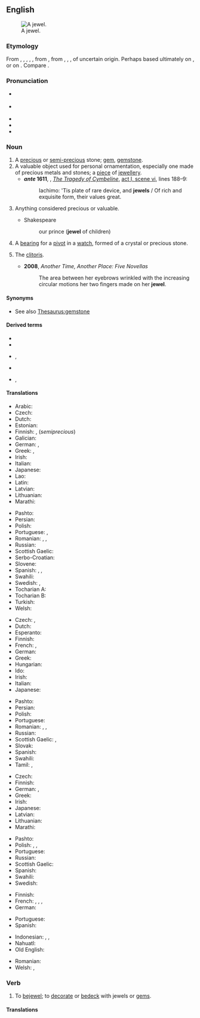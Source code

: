 {{also|Jewel}}
{{wikipedia}}
==English==
[[Image:Hope Diamond.jpg|thumb|right|A jewel.]]

===Etymology===
From {{inh|en|enm|jewel}}, {{m|enm|juwel}}, {{m|enm|jeuel}}, {{m|enm|juel}}, {{m|enm|jowel}}, from {{etyl|xno|en}} {{m|fro|juel}}, from {{etyl|fro|en}} {{m|fro|jouel}}, {{m|fro|joel}}, {{m|fro|joiel}}, of uncertain origin. Perhaps based ultimately on {{etyl|la|en}} {{m|la|en|gaudium|t=joy}}, or on {{etyl|la|en}} {{m|la|iocus||joke; jest}}. Compare {{cog|ML.|jocale}}.

===Pronunciation===
* {{a|RP}} {{IPA|/ˈdʒuːəl/|/ˈdʒʊəl/|lang=en}}
* {{a|Canada|GA}} {{IPA|/dʒul/|/ˈdʒu.əl/|lang=en}}
* {{audio|en-us-jewel.ogg|Audio (US)|lang=en}}
* {{rhymes|uːl|ʊəl|lang=en}}
* {{homophones|lang=en|joule}}

===Noun===
{{en-noun}}

# A [[precious]] or [[semi-]][[precious]] stone; [[gem]], [[gemstone]].
# A valuable object used for personal ornamentation, especially one made of precious metals and stones; a [[piece]] of [[jewellery]].
#* '''''ante'' 1611''', {{w|William Shakespeare}}, ''[[w:Cymbeline|The Tragedy of Cymbeline]]'', [[s:The Tragedy of Cymbeline#SCENE VI. The same. Another room in the palace.|act I, scene vi]], lines 188–9:
#*: Iachimo: 'Tis plate of rare device, and '''jewels''' / Of rich and exquisite form, their values great.
# {{lb|en|figuratively}} Anything considered precious or valuable.
#: {{ux|en|Galveston was the '''jewel''' of Texas prior to the hurricane.}}
#* Shakespeare
#*: our prince ('''jewel''' of children)
# A [[bearing]] for a [[pivot]] in a [[watch]], formed of a crystal or precious stone.
# {{lb|en|slang}} The [[clitoris]].
#* '''2008''', ''Another Time, Another Place: Five Novellas''
#*: The area between her eyebrows wrinkled with the increasing circular motions her two fingers made on her '''jewel'''.

====Synonyms====
* See also [[Thesaurus:gemstone]]

====Derived terms====
{{der-top}}
* {{l|en|bejewel}}
* {{l|en|jewel in the crown}}
* {{l|en|jeweler}}, {{l|en|jeweller}}
{{der-mid}}
* {{l|en|jewelled}}
* {{l|en|jewellery}}, {{l|en|jewelry}}
{{der-bottom}}

====Translations====
{{trans-top|gemstone}}
* Arabic: {{t+|ar|جوهر|tr=jawhar}}
* Czech: {{t+|cs|drahokam}}
* Dutch: {{t+|nl|juweel|n}}
* Estonian: {{t|et|kalliskivi}}
* Finnish: {{t+|fi|jalokivi}}, {{t+|fi|korukivi}} (''semiprecious'')
* Galician: {{t+|gl|xoia|f}}
* German: {{t+|de|Edelstein|m}}, {{t+|de|Juwel|n|m}}
* Greek: {{t+|el|πετράδι|n}}, {{t+|el|πολύτιμος λίθος|m}}
* Irish: {{t|ga|seoid|f}}
* Italian: {{t+|it|gemma|f}}
* Japanese: {{t+|ja|宝石|tr=hōseki|sc=Jpan}}
* Lao: {{t-needed|lo}}
* Latin: {{t|la|gemma|f}}
* Latvian: {{t|lv|dārgakmens|m}}
* Lithuanian: {{t|lt|brangakmenis|m}}
* Marathi: {{t|mr|रत्न|sc=Deva}}
{{trans-mid}}
* Pashto: {{t+|ps|غمی|m|tr=ghamai}}
* Persian: {{t+|fa|گوهر|tr=gohar|sc=fa-Arab}}
* Polish: {{t+|pl|klejnot|m}}
* Portuguese: {{t+|pt|joia|f}}, {{t+|pt|gema|f}}
* Romanian: {{t+|ro|nestemată|f}}, {{t|ro|nestemate|f-p}}, {{t|ro|pietre scumpe|f-p}}
* Russian: {{t+|ru|драгоце́нный ка́мень|m}}
* Scottish Gaelic: {{t|gd|seud|m}}
* Serbo-Croatian: {{t|sh|dragulje}}
* Slovene: {{t+|sl|dragulj|m}}
* Spanish: {{t+|es|gema|f}}, {{t+|es|joya|f}}, {{t+|es|alhaja|f}}
* Swahili: {{t|sw|johari|c9|c10}}
* Swedish: {{t+|sv|juvel|c}}, {{t+|sv|ädelsten|c}}
* Tocharian A: {{t|xto|wmār}}
* Tocharian B: {{t|txb|wamer}}
* Turkish: {{t+|tr|mücevher}}
* Welsh: {{t+|cy|tlws|m}}
{{trans-bottom}}

{{trans-top|valuable object for ornamentation}}
* Czech: {{t+|cs|šperk|m}}, {{t|cs|klenot|m}}
* Dutch: {{t+|nl|sieraad|n}}
* Esperanto: {{t|eo|juvelo}}
* Finnish: {{t+|fi|koru}}
* French: {{t+|fr|joyau|m}}, {{t+|fr|bijou}}
* German: {{t+|de|Schmuckstück|n}}
* Greek: {{t+|el|κόσμημα|n}}
* Hungarian: {{t+|hu|ékszer}}
* Ido: {{t+|io|juvelo}}
* Irish: {{t|ga|seoid|f}}
* Italian: {{t|it|gioello|m}}
* Japanese: {{t|ja|宝飾|tr=hōshoku|sc=Jpan}}
{{trans-mid}}
* Pashto: {{t|ps|ګاڼه|f|tr=gānna}}
* Persian: {{t+|fa|زیور|tr=zivar|sc=fa-Arab}}
* Polish: {{t+|pl|klejnot|m}}
* Portuguese: {{t+|pt|joia|f}}
* Romanian: {{t+|ro|bijuterie|f}}, {{t|ro|bijuterii|f-p}}, {{t|ro|giuvaeruri|n-p}}
* Russian: {{t+|ru|драгоце́нность|f}}
* Scottish Gaelic: {{t|gd|seud|m}}, {{t|gd|àilleag|m}}
* Slovak: {{t|sk|klenot}}
* Spanish: {{t+|es|joya|f}}
* Swahili: {{t|sw|johari|c9|c10}}
* Tamil: {{t+|ta|நகை|sc=Taml}}, {{t+|ta|ஆபரணம்|sc=Taml}}
{{trans-bottom}}

{{trans-top|anything considered precious or valuable}}
* Czech: {{t|cs|klenot|m}}
* Finnish: {{t+|fi|helmi}}
* German: {{t+|de|Juwel|n|m}}, {{t+|de|Kleinod|n}}
* Greek: {{t+|el|κόσμημα|n}}
* Irish: {{t|ga|seoid|f}}
* Japanese: {{t+|ja|宝|tr=takara|sc=Jpan}}
* Latvian: {{t|lv|dārgums|m}}
* Lithuanian: {{t|lt|brangenybė}}
* Marathi: {{t|mr|रत्न|sc=Deva}}
{{trans-mid}}
* Pashto: {{t|ps|ګران|m|tr=grān}}
* Polish: {{t+|pl|skarb|m}}, {{t+|pl|perła|f}}, {{t+|pl|klejnot|m}}
* Portuguese: {{t+|pt|joia|f}}
* Russian: {{t+|ru|драгоце́нность|f}}
* Scottish Gaelic: {{t|gd|àilleag|m}}
* Spanish: {{t+|es|joya|f}}
* Swahili: {{t|sw|johari|c9|c10}}
* Swedish: {{t+|sv|juvel}}
{{trans-bottom}}

{{trans-top|bearing for a pivot in watch}}
* Finnish: {{t+|fi|kivi}}
* French: {{t|fr|pierre d'horlogerie|f}}, {{t+|fr|rubis|m}} {{qualifier|colloquial}}, {{t+|fr|pierre}}, {{t|fr|rubi}}
* German: {{t+|de|Stein|m}}
{{trans-mid}}
* Portuguese: {{t+|pt|rubi|m}} {{qualifier|colloquial}}
* Spanish: {{t+|es|rubí|m}}
{{trans-bottom}}

{{checktrans-top}}
* Indonesian: {{t-check|id|permata}}, {{t-check|id|jauhar}}, {{t-check|id|ratna}}
* Nahuatl: {{t-check|nah|cozcapantica}}
* Old English: {{t-check|ang|sigel|alt=siġel|n}}
{{trans-mid}}
* Romanian: {{t+check|ro|giuvaier|n}}
* Welsh: {{t-check|cy|gem}}, {{t-check|cy|tlws|m}}
{{trans-bottom}}

===Verb===
{{en-verb|jewels|jewelling|pres_ptc2=jeweling|jewelled|past2=jeweled}}

# To [[bejewel]]; to [[decorate]] or [[bedeck]] with jewels or [[gem]]s.

====Translations====
{{trans-see|decorate or bedeck with jewels or gems|bejewel}}